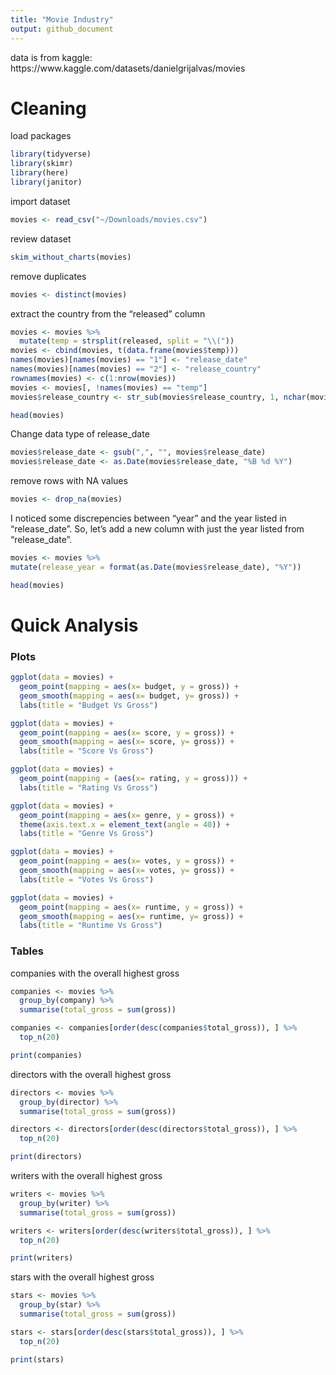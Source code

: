 ```yaml
---
title: "Movie Industry"
output: github_document
---
```

data is from kaggle: https://www.kaggle.com/datasets/danielgrijalvas/movies

# Cleaning
load packages
```r
library(tidyverse)
library(skimr)
library(here)
library(janitor)
```

import dataset
```r
movies <- read_csv("~/Downloads/movies.csv")
```

review dataset
```r
skim_without_charts(movies)
```

remove duplicates
```r
movies <- distinct(movies)
```

extract the country from the "released" column
```r
movies <- movies %>% 
  mutate(temp = strsplit(released, split = "\\("))
movies <- cbind(movies, t(data.frame(movies$temp)))
names(movies)[names(movies) == "1"] <- "release_date"
names(movies)[names(movies) == "2"] <- "release_country"
rownames(movies) <- c(1:nrow(movies))
movies <- movies[, !names(movies) == "temp"]
movies$release_country <- str_sub(movies$release_country, 1, nchar(movies$release_country)-1)

head(movies)
```

Change data type of release_date
```r
movies$release_date <- gsub(",", "", movies$release_date)
movies$release_date <- as.Date(movies$release_date, "%B %d %Y")
```


remove rows with NA values
```r
movies <- drop_na(movies)
```

I noticed some discrepencies between "year" and the year listed in "release_date". So, let's add a new column with just the year listed from "release_date".
```r
movies <- movies %>% 
mutate(release_year = format(as.Date(movies$release_date), "%Y"))

head(movies)
```

# Quick Analysis
### Plots
```r
ggplot(data = movies) +
  geom_point(mapping = aes(x= budget, y = gross)) +
  geom_smooth(mapping = aes(x= budget, y= gross)) +
  labs(title = "Budget Vs Gross")
```

```r
ggplot(data = movies) +
  geom_point(mapping = aes(x= score, y = gross)) +
  geom_smooth(mapping = aes(x= score, y= gross)) +
  labs(title = "Score Vs Gross")
```

```r
ggplot(data = movies) +
  geom_point(mapping = (aes(x= rating, y = gross))) +
  labs(title = "Rating Vs Gross")
```

```r
ggplot(data = movies) +
  geom_point(mapping = aes(x= genre, y = gross)) +
  theme(axis.text.x = element_text(angle = 40)) +
  labs(title = "Genre Vs Gross")
```

```r
ggplot(data = movies) +
  geom_point(mapping = aes(x= votes, y = gross)) +
  geom_smooth(mapping = aes(x= votes, y= gross)) +
  labs(title = "Votes Vs Gross")
```

```r
ggplot(data = movies) +
  geom_point(mapping = aes(x= runtime, y = gross)) +
  geom_smooth(mapping = aes(x= runtime, y= gross)) +
  labs(title = "Runtime Vs Gross")
```

### Tables
companies with the overall highest gross
```r
companies <- movies %>% 
  group_by(company) %>% 
  summarise(total_gross = sum(gross))
```
```r
companies <- companies[order(desc(companies$total_gross)), ] %>% 
  top_n(20)

print(companies)
```

directors with the overall highest gross
```r
directors <- movies %>% 
  group_by(director) %>% 
  summarise(total_gross = sum(gross))
```
```r
directors <- directors[order(desc(directors$total_gross)), ] %>% 
  top_n(20)

print(directors)
```

writers with the overall highest gross
```r
writers <- movies %>% 
  group_by(writer) %>% 
  summarise(total_gross = sum(gross))
```
```r
writers <- writers[order(desc(writers$total_gross)), ] %>% 
  top_n(20)

print(writers)
```

stars with the overall highest gross
```r
stars <- movies %>% 
  group_by(star) %>% 
  summarise(total_gross = sum(gross))
```
```r
stars <- stars[order(desc(stars$total_gross)), ] %>% 
  top_n(20)

print(stars)
```
